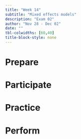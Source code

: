 ```yaml
---
title: "Week 14"
subtitle: "Mixed effects models"
description: "Exam 02"
author: "Nov 28 - Dec 02"
date: ""
tbl-colwidths: [60,40]
title-block-style: none
---
```


# Prepare

# Participate

# Practice

# Perform

